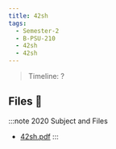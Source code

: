 ```yaml
---
title: 42sh
tags:
  - Semester-2
  - B-PSU-210
  - 42sh
  - 42sh
---
```

> Timeline: ?


## Files 📂

:::note 2020 Subject and Files
- [42sh.pdf](https://github.com/Studio-17/Epitech-Subjects/raw/main/Semester-2/B-PSU-210/42sh/42sh/42sh.pdf)
:::

